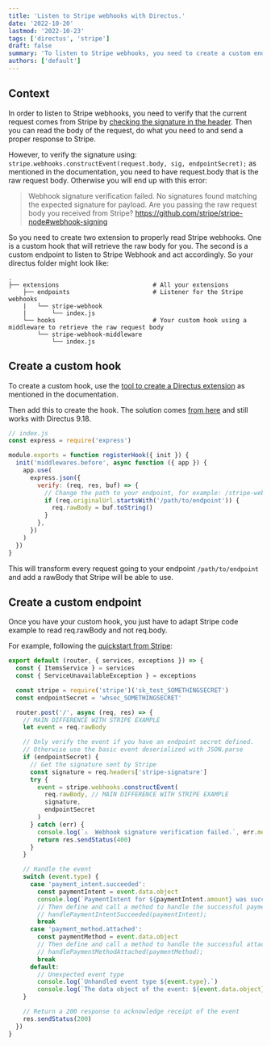 ```yaml
---
title: 'Listen to Stripe webhooks with Directus.'
date: '2022-10-20'
lastmod: '2022-10-23'
tags: ['directus', 'stripe']
draft: false
summary: 'To listen to Stripe webhooks, you need to create a custom endpoint and a custom hook.'
authors: ['default']
---
```


## Context

In order to listen to Stripe webhooks, you need to verify that the current request
comes from Stripe by [checking the signature in the header](https://stripe.com/docs/webhooks/signatures).
Then you can read the body of the request, do what you need to and send a proper response to Stripe.

However, to verify the signature using: `stripe.webhooks.constructEvent(request.body, sig, endpointSecret);`
as mentioned in the documentation, you need to have request.body that is the raw request body. Otherwise
you will end up with this error:

> Webhook signature verification failed. No signatures found matching the expected signature for payload.
> Are you passing the raw request body you received from Stripe?
> https://github.com/stripe/stripe-node#webhook-signing

So you need to create two extension to properly read Stripe webhooks. One is a custom hook that
will retrieve the raw body for you. The second is a custom endpoint to listen to Stripe Webhook
and act accordingly. So your directus folder might look like:

```
.
├── extensions                          # All your extensions
    ├── endpoints                       # Listener for the Stripe webhooks
    |   └── stripe-webhook
    |       └── index.js
    └── hooks                           # Your custom hook using a middleware to retrieve the raw request body
        └── stripe-webhook-middleware
            └── index.js
```

## Create a custom hook

To create a custom hook, use the [tool to create a Directus extension](https://docs.directus.io/extensions/creating-extensions.html)
as mentioned in the documentation.

Then add this to create the hook. The solution comes
[from here](https://github.com/directus/directus/discussions/8633#discussioncomment-1844107)
and still works with Directus 9.18.

```js
// index.js
const express = require('express')

module.exports = function registerHook({ init }) {
  init('middlewares.before', async function ({ app }) {
    app.use(
      express.json({
        verify: (req, res, buf) => {
          // Change the path to your endpoint, for example: /stripe-webhook
          if (req.originalUrl.startsWith('/path/to/endpoint')) {
            req.rawBody = buf.toString()
          }
        },
      })
    )
  })
}
```

This will transform every request going to your endpoint `/path/to/endpoint` and add a rawBody
that Stripe will be able to use.

## Create a custom endpoint

Once you have your custom hook, you just have to adapt Stripe code example
to read req.rawBody and not req.body.

For example, following the [quickstart from Stripe](https://stripe.com/docs/webhooks/quickstart):

```js
export default (router, { services, exceptions }) => {
  const { ItemsService } = services
  const { ServiceUnavailableException } = exceptions

  const stripe = require('stripe')('sk_test_SOMETHINGSECRET')
  const endpointSecret = 'whsec_SOMETHINGSECRET'

  router.post('/', async (req, res) => {
    // MAIN DIFFERENCE WITH STRIPE EXAMPLE
    let event = req.rawBody

    // Only verify the event if you have an endpoint secret defined.
    // Otherwise use the basic event deserialized with JSON.parse
    if (endpointSecret) {
      // Get the signature sent by Stripe
      const signature = req.headers['stripe-signature']
      try {
        event = stripe.webhooks.constructEvent(
          req.rawBody, // MAIN DIFFERENCE WITH STRIPE EXAMPLE
          signature,
          endpointSecret
        )
      } catch (err) {
        console.log(`⚠️  Webhook signature verification failed.`, err.message)
        return res.sendStatus(400)
      }
    }

    // Handle the event
    switch (event.type) {
      case 'payment_intent.succeeded':
        const paymentIntent = event.data.object
        console.log(`PaymentIntent for ${paymentIntent.amount} was successful!`)
        // Then define and call a method to handle the successful payment intent.
        // handlePaymentIntentSucceeded(paymentIntent);
        break
      case 'payment_method.attached':
        const paymentMethod = event.data.object
        // Then define and call a method to handle the successful attachment of a PaymentMethod.
        // handlePaymentMethodAttached(paymentMethod);
        break
      default:
        // Unexpected event type
        console.log(`Unhandled event type ${event.type}.`)
        console.log(`The data object of the event: ${event.data.object}`)
    }

    // Return a 200 response to acknowledge receipt of the event
    res.sendStatus(200)
  })
}
```
